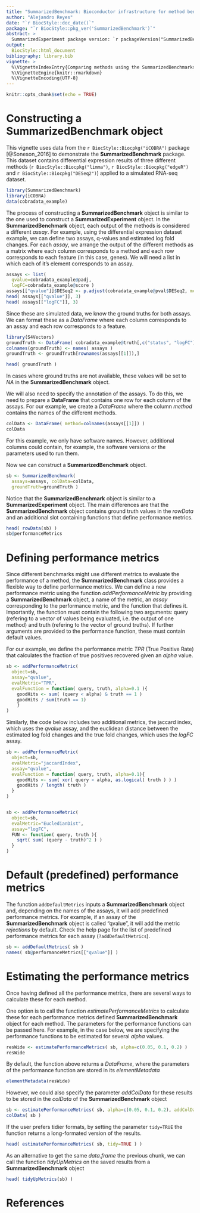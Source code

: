 ```yaml
---
title: "SummarizedBenchmark: Bioconductor infrastructure for method benchmarking"
author: "Alejandro Reyes"
date: "`r BiocStyle::doc_date()`"
package: "`r BiocStyle::pkg_ver('SummarizedBenchmark')`"
abstract: >
  SummarizedExperiment package version: `r packageVersion("SummarizedBenchmark")`
output: 
  BiocStyle::html_document
bibliography: library.bib
vignette: >
  %\VignetteIndexEntry{Comparing methods using the SummarizedBenchmarks package}
  %\VignetteEngine{knitr::rmarkdown}
  %\VignetteEncoding{UTF-8}
---
```



```r
knitr::opts_chunk$set(echo = TRUE)
```

# Constructing a __SummarizedBenchmark__ object

This vignette uses data from the `r BiocStyle::Biocpkg("iCOBRA")` package [@Soneson_2016] to 
demonstrate the __SummarizedBenchmark__ package. This dataset contains differential 
expression results of three different methods (`r BiocStyle::Biocpkg("limma")`, `r BiocStyle::Biocpkg("edgeR")` 
and `r BiocStyle::Biocpkg("DESeq2")`) applied to a simulated RNA-seq dataset.

```r
library(SummarizedBenchmark)
library(iCOBRA)
data(cobradata_example)
```

The process of constructing a __SummarizedBenchmark__ object is similar to the one 
used to construct a __SummarizedExperiment__ object. In the __SummarizedBenchmark__ object, 
each output of the methods is considered a different *assay*. For example, using the differential
expression dataset example, we can define two assays, q-values and estimated log fold changes.
For each *assay*, we arrange the output of the different methods as a matrix where each
column corresponds to a method and each row corresponds to each feature (in this case, genes).
We will need a list in which each of it's element corresponds to an assay.


```r
assays <- list(
  qvalue=cobradata_example@padj,
  logFC=cobradata_example@score )
assays[["qvalue"]]$DESeq2 <- p.adjust(cobradata_example@pval$DESeq2, method="BH")
head( assays[["qvalue"]], 3)
head( assays[["logFC"]], 3)
```

Since these are simulated data, we know the ground truths for both assays.
We can format these as a _DataFrame_ where each column corresponds to an assay
and each row corresponds to a feature.

```r
library(S4Vectors)
groundTruth <- DataFrame( cobradata_example@truth[,c("status", "logFC")] )
colnames(groundTruth) <- names( assays )
groundTruth <- groundTruth[rownames(assays[[1]]),]

head( groundTruth )
```

In cases where ground truths are not available, these values will be set to *NA* in 
the __SummarizedBenchmark__ object.

We will also need to specify the annotation of the 
assays. To do this, we need to prepare a __DataFrame__ that contains one row
for each column of the assays. For our example, we create a _DataFrame_ where
the column *method* contains the names of the different methods. 

```r
colData <- DataFrame( method=colnames(assays[[1]]) )
colData
```

For this example, we only have software names. However,
additional columns could contain, for example, the software versions or the parameters
used to run them.

Now we can construct a __SummarizedBenchmark__ object.

```r
sb <- SummarizedBenchmark(
  assays=assays, colData=colData,
  groundTruth=groundTruth )
```

Notice that the __SummarizedBenchmark__ object is similar to a __SummarizedExperiment__ 
object. The main differences are that the __SummarizedBenchmark__ object contains ground 
truth values in the _rowData_ and an additional slot containing functions that define 
performance metrics.

```r
head( rowData(sb) )
sb@performanceMetrics
```

# Defining performance metrics

Since different benchmarks might use different metrics to evaluate the 
performance of a method, the __SummarizedBenchmark__ class provides a 
flexible way to define performance metrics. We can define a new performance 
metric using the function *addPerformanceMetric* by providing a __SummarizedBenchmark__ 
object, a name of the metric, an *assay* corresponding to the performance 
metric, and the function that defines it. Importantly, the function must 
contain the following two arguments: query (refering to a vector of values 
being evaluated, i.e. the output of one method) and truth (refering to the vector of 
ground truths). If further arguments are provided to the performance 
function, these must contain default values. 

For our example, we define the performance metric *TPR* (True Positive Rate) 
that calculates the fraction of true positives recovered given an *alpha* value.

```r
sb <- addPerformanceMetric(
  object=sb,
  assay="qvalue",
  evalMetric="TPR",
  evalFunction = function( query, truth, alpha=0.1 ){
    goodHits <- sum( (query < alpha) & truth == 1 )
    goodHits / sum(truth == 1)
    }
)
```

Similarly, the code below includes two additional metrics, the jaccard index, which uses 
the *qvalue* assay, and the euclidean distance between the estimated log fold changes and 
the true fold changes, which uses the *logFC* assay. 

```r
sb <- addPerformanceMetric(
  object=sb,
  evalMetric="jaccardIndex",
  assay="qvalue",
  evalFunction = function( query, truth, alpha=0.1){
    goodHits <- sum( xor( query < alpha, as.logical( truth ) ) )
    goodHits / length( truth )
  }
)


sb <- addPerformanceMetric(
  object=sb,
  evalMetric="EucledianDist",
  assay="logFC",
  FUN <- function( query, truth ){
    sqrt( sum( (query - truth)^2 ) )
  }
)
```

# Default (predefined) performance metrics

The function `addDefaultMetrics` inputs a __SummarizedBenchmark__ 
object and, depending on the names of the assays, it will add
predefined performance metrics. For example, if an assay of the
__SummarizedBenchmark__ object is called "qvalue", it will add
the metric _rejections_ by default. Check the help page for 
the list of predefined performance metrics for each assay (`?addDefaultMetrics`).

```r
sb <- addDefaultMetrics( sb )
names( sb@performanceMetrics[["qvalue"]] )
```


# Estimating the performance metrics

Once having defined all the performance metrics, there are
several ways to calculate these for each method. 

One option is to call the function _estimatePerformanceMetrics_ 
to calculate these for each performance metrics defined 
__SummarizedBenchmark__ object for each method. The parameters
for the performance functions can be passed here. For example, 
in the case below, we are specifying the performance functions 
to be estimated for several _alpha_ values.

```r
resWide <- estimatePerformanceMetrics( sb, alpha=c(0.05, 0.1, 0.2) )
resWide
```

By default, the function above returns a _DataFrame_, where the
parameters of the performance function are stored in its
_elementMetadata_

```r
elementMetadata(resWide)
```

However, we could also specify the parameter _addColData_ for these
results to be stored in the _colData_ of the __SummarizedBenchmark__
object

```r
sb <- estimatePerformanceMetrics( sb, alpha=c(0.05, 0.1, 0.2), addColData=TRUE)
colData( sb )
```

If the user prefers tidier formats, by setting the parameter `tidy=TRUE` 
the function returns a long-formated version of the results. 

```r
head( estimatePerformanceMetrics( sb, tidy=TRUE ) )
```

As an alternative to get the same _data.frame_ the previous chunk, 
we can call the function _tidyUpMetrics_ on the saved results from
a __SummarizedBenchmark__ object

```r
head( tidyUpMetrics(sb) )
```

# References
